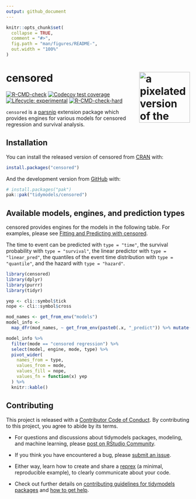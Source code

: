 ```yaml
---
output: github_document
---
```


<!-- README.md is generated from README.Rmd. Please edit that file -->

```r
knitr::opts_chunk$set(
  collapse = TRUE,
  comment = "#>",
  fig.path = "man/figures/README-",
  out.width = "100%"
)
```

# censored <a href='https://censored.tidymodels.org'><img src='man/figures/logo.png' align="right" height="139" alt="a pixelated version of the parsnip logo with a black censoring bar" /></a>

<!-- badges: start -->
[![R-CMD-check](https://github.com/tidymodels/censored/actions/workflows/R-CMD-check.yaml/badge.svg)](https://github.com/tidymodels/censored/actions/workflows/R-CMD-check.yaml)
[![Codecov test coverage](https://codecov.io/gh/tidymodels/censored/branch/main/graph/badge.svg)](https://app.codecov.io/gh/tidymodels/censored?branch=main)
[![Lifecycle: experimental](https://img.shields.io/badge/lifecycle-experimental-orange.svg)](https://lifecycle.r-lib.org/articles/stages.html) 
[![R-CMD-check-hard](https://github.com/tidymodels/censored/actions/workflows/R-CMD-check-hard.yaml/badge.svg)](https://github.com/tidymodels/censored/actions/workflows/R-CMD-check-hard.yaml)
<!-- badges: end -->

`censored` is a [parsnip](https://parsnip.tidymodels.org) extension package which provides engines for various models for censored regression and survival analysis.

## Installation

You can install the released version of censored from [CRAN](https://CRAN.R-project.org) with:

``` r
install.packages("censored")
```

And the development version from [GitHub](https://github.com/) with:

``` r
# install.packages("pak")
pak::pak("tidymodels/censored")
```

## Available models, engines, and prediction types 

censored provides engines for the models in the following table. For examples, please see [Fitting and Predicting with censored](https://censored.tidymodels.org/articles/articles/examples.html).

The time to event can be predicted with `type = "time"`, the 
survival probability with `type = "survival"`, the linear predictor with `type = "linear_pred"`, the quantiles of the event time distribution with `type = "quantile"`, and the hazard with `type = "hazard"`.

```r
library(censored)
library(dplyr)
library(purrr)
library(tidyr)

yep <- cli::symbol$tick
nope <- cli::symbol$cross

mod_names <- get_from_env("models")
model_info <-
  map_dfr(mod_names, ~ get_from_env(paste0(.x, "_predict")) %>% mutate(model = .x))

model_info %>%
  filter(mode == "censored regression") %>%
  select(model, engine, mode, type) %>%
  pivot_wider(
    names_from = type,
    values_from = mode,
    values_fill = nope,
    values_fn = function(x) yep
  ) %>%
  knitr::kable()
```

## Contributing

This project is released with a [Contributor Code of Conduct](https://contributor-covenant.org/version/2/0/CODE_OF_CONDUCT.html). By contributing to this project, you agree to abide by its terms.

- For questions and discussions about tidymodels packages, modeling, and machine learning, please [post on RStudio Community](https://community.rstudio.com/new-topic?category_id=15&tags=tidymodels,question).

- If you think you have encountered a bug, please [submit an issue](https://github.com/tidymodels/censored/issues).

- Either way, learn how to create and share a [reprex](https://reprex.tidyverse.org/articles/articles/learn-reprex.html) (a minimal, reproducible example), to clearly communicate about your code.

- Check out further details on [contributing guidelines for tidymodels packages](https://www.tidymodels.org/contribute/) and [how to get help](https://www.tidymodels.org/help/).
